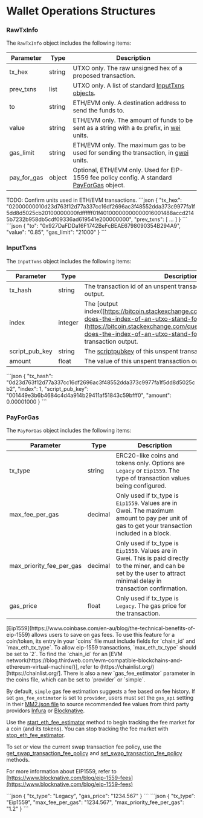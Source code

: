 
# Wallet Operations Structures

### RawTxInfo

The `RawTxInfo` object includes the following items:

| Parameter     | Type   | Description                                                                                                                                                                                                                  |
| ------------- | ------ | ---------------------------------------------------------------------------------------------------------------------------------------------------------------------------------------------------------------------------- |
| tx\_hex       | string | UTXO only. The raw unsigned hex of a proposed transaction.                                                                                                                                                                   |
| prev\_txns    | list   | UTXO only. A list of standard [InputTxns objects](/komodo-defi-framework/api/common_structures/wallet/#input-txns).                                                                                                          |
| to            | string | ETH/EVM only. A destination address to send the funds to.                                                                                                                                                                    |
| value         | string | ETH/EVM only. The amount of funds to be sent as a string with a `0x` prefix, in [wei](https://ethereum.stackexchange.com/questions/253/the-ether-denominations-are-called-finney-szabo-and-wei-what-who-are-these-na) units. |
| gas\_limit    | string | ETH/EVM only. The maximum gas to be used for sending the transaction, in [gwei](https://eth-converter.com/) units.                                                                                                           |
| pay\_for\_gas | object | Optional, ETH/EVM only. Used for EIP-1559 fee policy config. A standard [PayForGas](/komodo-defi-framework/api/common_structures/wallet/#pay-for-gas) object.                                                                                   |

<DevComment>
  TODO: Confirm units used in ETH/EVM transactions.
</DevComment>

<CollapsibleSection expandedText="Hide UTXO Example" collapsedText="Show UTXO Example">
  ```json
    {
        "tx_hex": "02000000010d23d763f12d77a337cc16df2696ac3f48552dda373c9977fa1f5dd8d5025cb20100000000fdffffff01f40100000000000016001488accd2145b7232b958db5cdf09336ad619541e200000000",
        "prev_txns": [
            ...
        ]
    }
  ```
</CollapsibleSection>

<CollapsibleSection expandedText="Hide ETH/EVM Example" collapsedText="Show ETH/EVM Example">
  ```json
    {
        "to": "0x927DaFDDa16F1742BeFcBEAE6798090354B294A9",
        "value": "0.85",
        "gas_limit": "21000"
    }
  ```
</CollapsibleSection>

### InputTxns

The `InputTxns` object includes the following items:

| Parameter        | Type    | Description                                                                                                                                                                                                                                         |
| ---------------- | ------- | --------------------------------------------------------------------------------------------------------------------------------------------------------------------------------------------------------------------------------------------------- |
| tx\_hash         | string  | The transaction id of an unspent transaction from the same wallet output.                                                                                                                                                                           |
| index            | integer | The \[output index([https://bitcoin.stackexchange.com/questions/100765/what-does-the-index-of-an-utxo-stand-for](https://bitcoin.stackexchange.com/questions/100765/what-does-the-index-of-an-utxo-stand-for))] of this unspent transaction output. |
| script\_pub\_key | string  | The [scriptpubkey](https://learnmeabitcoin.com/technical/scriptPubKey) of this unspent transaction output.                                                                                                                                          |
| amount           | float   | The value of this unspent transaction output.                                                                                                                                                                                                       |


<CollapsibleSection expandedText="Hide Example" collapsedText="Show Example">
  ```json
    {
        "tx_hash": "0d23d763f12d77a337cc16df2696ac3f48552dda373c9977fa1f5dd8d5025cb2",
        "index": 1,
        "script_pub_key": "001449e3b6b4684c4d4a914b29411af51843c59bfff0",
        "amount": 0.00001000
    }
  ```
</CollapsibleSection>

### PayForGas

The `PayForGas` object includes the following items:

| Parameter                    | Type    | Description                                                                                                                                                                                                                                         |
| ---------------------------- | ------- | --------------------------------------------------------------------------------------------------------------------------------------------------------------------------------------------------------------------------------------------------- |
| tx\_type                     | string  | ERC20-like coins and tokens only. Options are `Legacy` or `Eip1559`. The type of transaction values being configured.                                                                                                                               |
| max\_fee\_per\_gas           | decimal | Only used if tx_type is `Eip1559`. Values are in Gwei. The maximum amount to pay per unit of gas to get your transaction included in a block. |
| max\_priority\_fee\_per\_gas | decimal | Only used if tx_type is `Eip1559`. Values are in Gwei. This is paid directly to the miner, and can be set by the user to attract minimal delay in transaction confirmation.                                                                         |
| gas\_price                   | float   | Only used if tx_type is `Legacy`. The gas price for the transaction.                                                                                          |

<Note>
[Eip1559](https://www.coinbase.com/en-au/blog/the-technical-benefits-of-eip-1559) allows users to save on gas fees. To use this feature for a coin/token, its entry in your `coins` file must include fields for `chain_id` and `max_eth_tx_type`. To allow eip-1559 transactions, `max_eth_tx_type` should be set to `2`. To find the `chain_id` for an [EVM network(https://blog.thirdweb.com/evm-compatible-blockchains-and-ethereum-virtual-machine/)], refer to (https://chainlist.org/)[https://chainlist.org/]. There is also a new `gas_fee_estimator` parameter in the coins file, which can be set to `provider` or `simple`.

  By default, `simple` gas fee estimation suggests a fee based on fee history. If set `gas_fee_estimator` is set to `provider`, users must set the `gas_api` setting in their [MM2.json file](/komodo-defi-framework/setup/configure-mm2-json/) to source recommended fee values from third party providors [Infura](https://www.infura.io/) or [Blocknative](https://www.blocknative.com/).

  Use the [start_eth_fee_estimator](/komodo-defi-framework/api/v20/swaps/start_eth_fee_estimator) method to begin tracking the fee market for a coin (and its tokens). You can stop tracking the fee market with [stop_eth_fee_estimator](/komodo-defi-framework/api/v20/swaps/stop_eth_fee_estimator).

  To set or view the current swap transaction fee policy, use the [get_swap_transaction_fee_policy](/komodo-defi-framework/api/v20/swaps/get_swap_transaction_fee_policy) and [set_swap_transaction_fee_policy](/komodo-defi-framework/api/v20/swaps/set_swap_transaction_fee_policy) methods.

  For more information about EIP1559, refer to [https://www.blocknative.com/blog/eip-1559-fees](https://www.blocknative.com/blog/eip-1559-fees)
</Note>

<CollapsibleSection expandedText="Hide Legacy Example" collapsedText="Show Legacy Example">
  ```json
  {
      "tx_type": "Legacy",
      "gas_price": "1234.567"
  }
  ```
</CollapsibleSection>

<CollapsibleSection expandedText="Hide EIP1559 Example" collapsedText="Show EIP1559 Example">
  ```json
  {
      "tx_type": "Eip1559",
      "max_fee_per_gas": "1234.567",
      "max_priority_fee_per_gas": "1.2"
  }
  ```
</CollapsibleSection>
